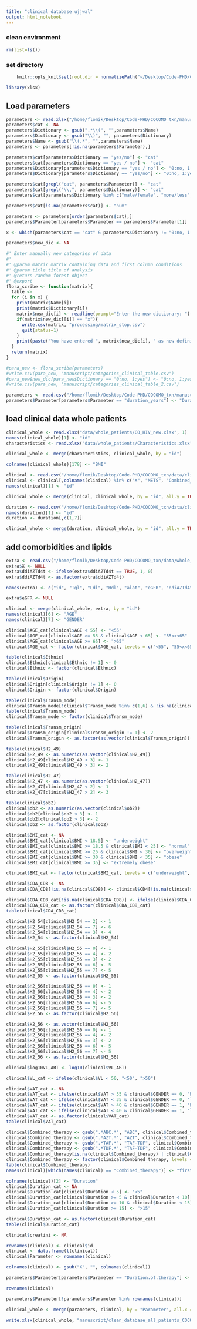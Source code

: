 ```yaml
---
title: "clinical database ujjwal"
output: html_notebook
---
```


### clean environment
```r
rm(list=ls())
```

### set directory
```r
    knitr::opts_knit$set(root.dir = normalizePath("~/Desktop/Code-PHD/COCOMO_txn/")) 
```

```r
library(xlsx)
```


## Load parameters
```r
parameters <- read.xlsx("/home/flomik/Desktop/Code-PHD/COCOMO_txn/manuscript/clinical_categories.xlsx", 1)
parameters$cat <- NA
parameters$Dictionary <- gsub(".*\\(", "",parameters$Name)
parameters$Dictionary <- gsub("\\)", "", parameters$Dictionary)
parameters$Name <- gsub("\\(.*", "",parameters$Name)
parameters <- parameters[!is.na(parameters$Parameter),]

parameters$cat[parameters$Dictionary == "yes/no"] <- "cat"
parameters$cat[parameters$Dictionary == "yes / no"] <- "cat"
parameters$Dictionary[parameters$Dictionary == "yes / no"] <- "0:no, 1:yes"
parameters$Dictionary[parameters$Dictionary == "yes/no"] <- "0:no, 1:yes"

parameters$cat[grepl("cat", parameters$Parameter)] <- "cat"
parameters$cat[grepl("\\,", parameters$Dictionary)] <- "cat"
parameters$cat[parameters$Dictionary %in% c("male/female", "more/less", "no / yes with nicotine / yes without nicotine", "Previous ddi/AZT/d4t ART exposure", "high / low")] <- "cat"

parameters$cat[is.na(parameters$cat)] <- "num"

parameters <- parameters[order(parameters$cat),]
parameters$Parameter[parameters$Parameter == parameters$Parameter[1]]
```

```r
x <- which(parameters$cat == "cat" & parameters$Dictionary != "0:no, 1:yes")
```

```r
parameters$new_dic <- NA
```

```r
#' Enter manually new categories of data
#'
#' @param matrix matrix containing data and first column conditions
#' @param title title of analysis
#' @return random forest object
#' @export
flora_scribe <- function(matrix){
  table <- 
  for (i in x) {
    print(matrix$Name[i])
    print(matrix$Dictionary[i])
    matrix$new_dic[i] <- readline(prompt="Enter the new dictionary: ")
    if(matrix$new_dic[[i]] == "x"){
      write.csv(matrix, "processing/matrix_stop.csv")
      quit(status=1)
    }
    print(paste("You have entered ", matrix$new_dic[i], " as new definition, Happy ?", sep = ""))
  }
  return(matrix)
}
```

```r
#para_new <- flora_scribe(parameters)
#write.csv(para_new, "manuscript/categories_clinical_table.csv")
#para_new$new_dic[para_new$Dictionary == "0:no, 1:yes"] <- "0:no, 1:yes"
#write.csv(para_new, "manuscript/categories_clinical_table_2.csv")
```

```r
parameters <- read.csv("/home/flomik/Desktop/Code-PHD/COCOMO_txn/manuscript/categories_clinical_table_3.csv", stringsAsFactors = FALSE)
parameters$Parameter[parameters$Parameter == "duration_years"] <- "Duration.of.therapy"
```
## load clinical data whole patients
```r
clinical_whole <- read.xlsx("data/whole_patients/CO_HIV_new.xlsx", 1)
names(clinical_whole)[1] <- "id"
characteristics <- read.xlsx("data/whole_patients/Characteristics.xlsx", 1)

clinical_whole <- merge(characteristics, clinical_whole, by = "id")
```

```r
colnames(clinical_whole)[178] <- "BMI"
```

```r
clinical <- read.csv("/home/flomik/Desktop/Code-PHD/COCOMO_txn/data/clinical/clinical_data_microbiome_project.csv")
clinical <- clinical[,colnames(clinical) %in% c("X", "METS", "Combined_therapy", "X3rd_Drug")]
names(clinical)[1] <- "id"
```

```r
clinical_whole <- merge(clinical, clinical_whole, by = "id", all.y = TRUE)
```

```r
duration <- read.csv("/home/flomik/Desktop/Code-PHD/COCOMO_txn/data/clinical/duration_HC.csv")
names(duration)[1] <- "id"
duration <- duration[,c(1,7)]
```

```r
clinical_whole <- merge(duration, clinical_whole, by = "id", all.y = TRUE)
```

## add comorbidities and lipids
```r
extra <- read.csv("/home/flomik/Desktop/Code-PHD/COCOMO_txn/data/whole_patients/flora_all.csv")
extra$X <- NULL
extra$ddiAZTd4t <- ifelse(extra$ddiAZTd4t == TRUE, 1, 0)
extra$ddiAZTd4t <- as.factor(extra$ddiAZTd4t)
```

```r
names(extra) <- c("id", "Tgl", "Ldl", "Hdl", "alat", "eGFR", "ddiAZTd4t", "SAT", "VAT")
```

```r
extra$eGFR <- NULL
```

```r
clinical <- merge(clinical_whole, extra, by = "id")
names(clinical)[6] <- "AGE"
names(clinical)[7] <- "GENDER"
```

```r
clinical$AGE_cat[clinical$AGE < 55] <- "<55"
clinical$AGE_cat[clinical$AGE >= 55 & clinical$AGE < 65] <- "55<x<65"
clinical$AGE_cat[clinical$AGE >= 65] <- ">65"
clinical$AGE_cat <- factor(clinical$AGE_cat, levels = c("<55", "55<x<65", ">65"))
```

```r
table(clinical$Ethnic)
clinical$Ethnic[clinical$Ethnic != 1] <- 0
clinical$Ethnic <- factor(clinical$Ethnic)

table(clinical$Origin)
clinical$Origin[clinical$Origin != 1] <- 0
clinical$Origin <- factor(clinical$Origin)

table(clinical$Transm_mode)
clinical$Transm_mode[!clinical$Transm_mode %in% c(1,6) & !is.na(clinical$Transm_mode)] <- 0
table(clinical$Transm_mode)
clinical$Transm_mode <- factor(clinical$Transm_mode)
```

```r
table(clinical$Transm_origin)
clinical$Transm_origin[clinical$Transm_origin != 1] <- 2
clinical$Transm_origin <- as.factor(as.vector(clinical$Transm_origin)) 
```

```r
table(clinical$H2_49)
clinical$H2_49 <- as.numeric(as.vector(clinical$H2_49))
clinical$H2_49[clinical$H2_49 < 3] <- 1
clinical$H2_49[clinical$H2_49 > 3] <- 2
```

```r
table(clinical$H2_47)
clinical$H2_47 <- as.numeric(as.vector(clinical$H2_47))
clinical$H2_47[clinical$H2_47 < 2] <- 1
clinical$H2_47[clinical$H2_47 > 2] <- 3
```

```r
table(clinical$ob2)
clinical$ob2 <- as.numeric(as.vector(clinical$ob2))
clinical$ob2[clinical$ob2 < 3] <- 1
clinical$ob2[clinical$ob2 > 3] <- 2
clinical$ob2 <- as.factor(clinical$ob2)
```

```r
clinical$BMI_cat <- NA
clinical$BMI_cat[clinical$BMI < 18.5] <- "underweight"
clinical$BMI_cat[clinical$BMI >= 18.5 & clinical$BMI < 25] <- "normal"
clinical$BMI_cat[clinical$BMI >= 25 & clinical$BMI < 30] <- "overweight"
clinical$BMI_cat[clinical$BMI >= 30 & clinical$BMI < 35] <- "obese"
clinical$BMI_cat[clinical$BMI >= 35] <- "extremely obese"

clinical$BMI_cat <- factor(clinical$BMI_cat, levels = c("underweight", "normal", "overweight", "obese", "extremely obese"))
```

```r
clinical$CDA_CD8 <- NA
clinical$CDA_CD8[!is.na(clinical$CD8)] <- clinical$CD4[!is.na(clinical$CD8)] / clinical$CD8[!is.na(clinical$CD8)]
```

```r
clinical$CDA_CD8_cat[!is.na(clinical$CDA_CD8)] <- ifelse(clinical$CDA_CD8[!is.na(clinical$CDA_CD8)] > 1, ">1", "<1")
clinical$CDA_CD8_cat <- as.factor(clinical$CDA_CD8_cat)
table(clinical$CDA_CD8_cat)
```
```r
clinical$H2_54[clinical$H2_54 == 2] <- 1
clinical$H2_54[clinical$H2_54 == 7] <- 6
clinical$H2_54[clinical$H2_54 == 3] <- 4
clinical$H2_54 <- as.factor(clinical$H2_54)
```

```r
clinical$H2_55[clinical$H2_55 == 0] <- 1
clinical$H2_55[clinical$H2_55 == 4] <- 2
clinical$H2_55[clinical$H2_55 == 3] <- 2
clinical$H2_55[clinical$H2_55 == 6] <- 5
clinical$H2_55[clinical$H2_55 == 7] <- 5
clinical$H2_55 <- as.factor(clinical$H2_55)
```

```r
clinical$H2_56[clinical$H2_56 == 0] <- 1
clinical$H2_56[clinical$H2_56 == 4] <- 2
clinical$H2_56[clinical$H2_56 == 3] <- 2
clinical$H2_56[clinical$H2_56 == 6] <- 5
clinical$H2_56[clinical$H2_56 == 7] <- 5
clinical$H2_56 <- as.factor(clinical$H2_56)
```

```r
clinical$H2_56 <- as.vector(clinical$H2_56)
clinical$H2_56[clinical$H2_56 == 0] <- 1
clinical$H2_56[clinical$H2_56 == 4] <- 2
clinical$H2_56[clinical$H2_56 == 3] <- 2
clinical$H2_56[clinical$H2_56 == 6] <- 5
clinical$H2_56[clinical$H2_56 == 7] <- 5
clinical$H2_56 <- as.factor(clinical$H2_56)
```

```r
clinical$log10VL_ART <- log10(clinical$VL_ART)
```

```r
clinical$VL_cat <- ifelse(clinical$VL < 50, "<50", ">50")
```

```r
clinical$VAT_cat <- NA
clinical$VAT_cat <- ifelse(clinical$VAT > 35 & clinical$GENDER == 0, "high", clinical$VAT_cat)
clinical$VAT_cat <- ifelse(clinical$VAT < 35 & clinical$GENDER == 0, "low", clinical$VAT_cat)
clinical$VAT_cat <- ifelse(clinical$VAT > 40 & clinical$GENDER == 1, "high", clinical$VAT_cat)
clinical$VAT_cat <- ifelse(clinical$VAT < 40 & clinical$GENDER == 1, "low", clinical$VAT_cat)
clinical$VAT_cat <- as.factor(clinical$VAT_cat)
table(clinical$VAT_cat)
```
```r
clinical$Combined_therapy <- gsub(".*ABC.*", "ABC", clinical$Combined_therapy)
clinical$Combined_therapy <- gsub(".*AZT.*", "AZT", clinical$Combined_therapy)
clinical$Combined_therapy <- gsub(".*TAF.*", "TAF-TDF", clinical$Combined_therapy)
clinical$Combined_therapy <- gsub(".*TDF.*", "TAF-TDF", clinical$Combined_therapy)
clinical$Combined_therapy[is.na(clinical$Combined_therapy) | clinical$Combined_therapy == "AZT"] <- "other/unknown"
clinical$Combined_therapy <- factor(clinical$Combined_therapy, levels = c("ABC", "TAF-TDF", "other/unknown"))
table(clinical$Combined_therapy)
names(clinical)[which(names(clinical) == "Combined_therapy")] <- "first_drug"
```

```r
colnames(clinical)[2] <- "Duration"
clinical$Duration_cat <- NA
clinical$Duration_cat[clinical$Duration < 5] <- "<5"
clinical$Duration_cat[clinical$Duration >= 5 & clinical$Duration < 10] <- "5<x<10"
clinical$Duration_cat[clinical$Duration >= 10 & clinical$Duration < 15] <- "10<x<15"
clinical$Duration_cat[clinical$Duration >= 15] <- ">15"

clinical$Duration_cat <- as.factor(clinical$Duration_cat)
table(clinical$Duration_cat)
```
```r
clinical$creatini <- NA
```

```r
rownames(clinical) <- clinical$id
clinical <- data.frame(t(clinical))
clinical$Parameter <- rownames(clinical)
```

```r
colnames(clinical) <- gsub("X", "", colnames(clinical))
```

```r
parameters$Parameter[parameters$Parameter == "Duration.of.therapy"] <- "Duration"
```

```r
rownames(clinical)
```

```r
parameters$Parameter[!parameters$Parameter %in% rownames(clinical)]
```

```r
clinical_whole <- merge(parameters, clinical, by = "Parameter", all.x = TRUE)
```

```r
write.xlsx(clinical_whole, "manuscript/clean_database_all_patients_COCOMO_final.xlsx", row.names = FALSE)
```


